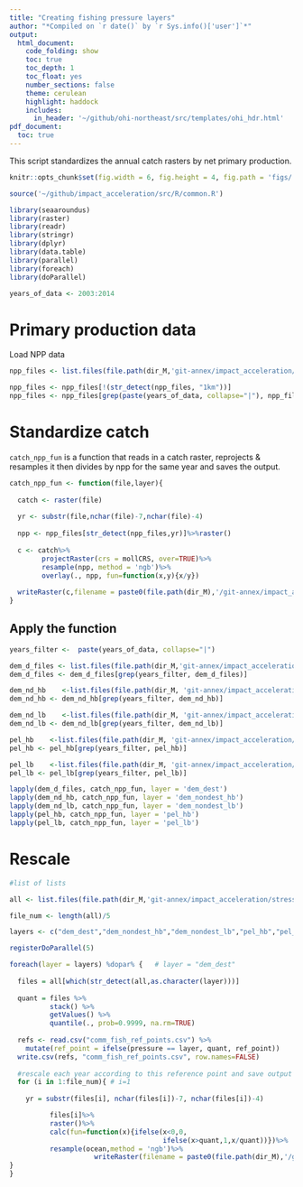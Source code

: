 ```yaml
---
title: "Creating fishing pressure layers"
author: "*Compiled on `r date()` by `r Sys.info()['user']`*"
output: 
  html_document:
    code_folding: show
    toc: true
    toc_depth: 1
    toc_float: yes
    number_sections: false
    theme: cerulean
    highlight: haddock
    includes: 
      in_header: '~/github/ohi-northeast/src/templates/ohi_hdr.html'
pdf_document:
  toc: true
---
```


This script standardizes the annual catch rasters by net primary production.

```r

knitr::opts_chunk$set(fig.width = 6, fig.height = 4, fig.path = 'figs/',message = FALSE, eval=F, warning = FALSE)

source('~/github/impact_acceleration/src/R/common.R')

library(seaaroundus)
library(raster)
library(readr)
library(stringr)
library(dplyr)
library(data.table)
library(parallel)
library(foreach)
library(doParallel)

years_of_data <- 2003:2014

```


# Primary production data

Load NPP data

```r

npp_files <- list.files(file.path(dir_M,'git-annex/impact_acceleration/stressors/comm_fish/int/npp_annual'), full.names=TRUE)

npp_files <- npp_files[!(str_detect(npp_files, "1km"))]
npp_files <- npp_files[grep(paste(years_of_data, collapse="|"), npp_files)]


```

# Standardize catch

`catch_npp_fun` is a function that reads in a catch raster, reprojects & resamples it then divides by npp for the same year and saves the output.

```r

catch_npp_fun <- function(file,layer){
  
  catch <- raster(file)
  
  yr <- substr(file,nchar(file)-7,nchar(file)-4)
  
  npp <- npp_files[str_detect(npp_files,yr)]%>%raster()
  
  c <- catch%>%
        projectRaster(crs = mollCRS, over=TRUE)%>%
        resample(npp, method = 'ngb')%>%
        overlay(., npp, fun=function(x,y){x/y})
  
  writeRaster(c,filename = paste0(file.path(dir_M),'/git-annex/impact_acceleration/stressors/comm_fish/int/catch_annual_npp_rasters/',layer,'/',layer,'_',yr,'.tif'),overwrite=T) 
}

```

## Apply the function
```r

years_filter <-  paste(years_of_data, collapse="|")

dem_d_files <- list.files(file.path(dir_M,'git-annex/impact_acceleration/stressors/comm_fish/int/catch_annual_rasters/dem_dest'), full.names=TRUE)
dem_d_files <- dem_d_files[grep(years_filter, dem_d_files)]

dem_nd_hb    <-list.files(file.path(dir_M, 'git-annex/impact_acceleration/stressors/comm_fish/int/catch_annual_rasters/dem_nondest_hb'),full.names=TRUE)
dem_nd_hb <- dem_nd_hb[grep(years_filter, dem_nd_hb)]

dem_nd_lb    <-list.files(file.path(dir_M, 'git-annex/impact_acceleration/stressors/comm_fish/int/catch_annual_rasters/dem_nondest_lb'),full.names=TRUE)
dem_nd_lb <- dem_nd_lb[grep(years_filter, dem_nd_lb)]

pel_hb    <-list.files(file.path(dir_M, 'git-annex/impact_acceleration/stressors/comm_fish/int/catch_annual_rasters/pel_hb'), full.names=TRUE)
pel_hb <- pel_hb[grep(years_filter, pel_hb)]

pel_lb    <-list.files(file.path(dir_M, 'git-annex/impact_acceleration/stressors/comm_fish/int/catch_annual_rasters/pel_lb'), full.names=TRUE)
pel_lb <- pel_lb[grep(years_filter, pel_lb)]

lapply(dem_d_files, catch_npp_fun, layer = 'dem_dest')
lapply(dem_nd_hb, catch_npp_fun, layer = 'dem_nondest_hb')
lapply(dem_nd_lb, catch_npp_fun, layer = 'dem_nondest_lb')
lapply(pel_hb, catch_npp_fun, layer = 'pel_hb')
lapply(pel_lb, catch_npp_fun, layer = 'pel_lb')
```


# Rescale

```r

#list of lists

all <- list.files(file.path(dir_M,'git-annex/impact_acceleration/stressors/comm_fish/int/catch_annual_npp_rasters'), full.names = TRUE, recursive = TRUE)

file_num <- length(all)/5

layers <- c("dem_dest","dem_nondest_hb","dem_nondest_lb","pel_hb","pel_lb")

registerDoParallel(5)

foreach(layer = layers) %dopar% {   # layer = "dem_dest" 
  
  files = all[which(str_detect(all,as.character(layer)))]
  
  quant = files %>%
          stack() %>%
          getValues() %>%
          quantile(., prob=0.9999, na.rm=TRUE)
  
  refs <- read.csv("comm_fish_ref_points.csv") %>%
    mutate(ref_point = ifelse(pressure == layer, quant, ref_point))
  write.csv(refs, "comm_fish_ref_points.csv", row.names=FALSE)
 
  #rescale each year according to this reference point and save output
  for (i in 1:file_num){ # i=1
    
    yr = substr(files[i], nchar(files[i])-7, nchar(files[i])-4)

          files[i]%>%
          raster()%>%
          calc(fun=function(x){ifelse(x<0,0,
                                      ifelse(x>quant,1,x/quant))})%>%
          resample(ocean,method = 'ngb')%>%
                     writeRaster(filename = paste0(file.path(dir_M),'/git-annex/impact_acceleration/stressors/comm_fish/final/', layer,'/',layer,'_',yr,'.tif'),format="GTiff", overwrite=TRUE)
}
}
```
